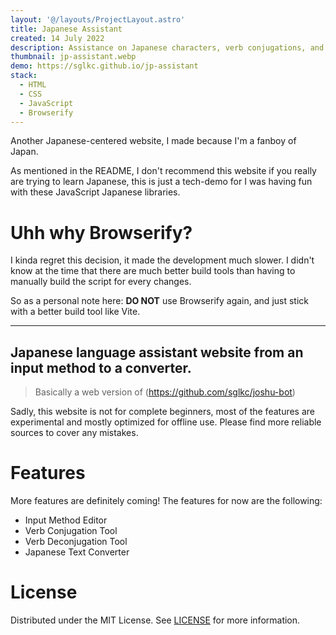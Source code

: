 ```yaml
---
layout: '@/layouts/ProjectLayout.astro'
title: Japanese Assistant
created: 14 July 2022
description: Assistance on Japanese characters, verb conjugations, and romanization
thumbnail: jp-assistant.webp
demo: https://sglkc.github.io/jp-assistant
stack:
  - HTML
  - CSS
  - JavaScript
  - Browserify
---
```


Another Japanese-centered website, I made because I'm a fanboy of Japan.

As mentioned in the README, I don't recommend this website if you really are
trying to learn Japanese, this is just a tech-demo for I was having fun with
these JavaScript Japanese libraries.

# Uhh why Browserify?

I kinda regret this decision, it made the development much slower. I didn't
know at the time that there are much better build tools than having to manually
build the script for every changes.

So as a personal note here: **DO NOT** use Browserify again, and just stick with a
better build tool like Vite.

---

## Japanese language assistant website from an input method to a converter.

> Basically a web version of (https://github.com/sglkc/joshu-bot)

Sadly, this website is not for complete beginners, most of the features are
experimental and mostly optimized for offline use. Please find more reliable
sources to cover any mistakes.

# Features

More features are definitely coming! The features for now are the following:
- Input Method Editor
- Verb Conjugation Tool
- Verb Deconjugation Tool
- Japanese Text Converter

# License

Distributed under the MIT License. See [LICENSE](LICENSE) for more information.
